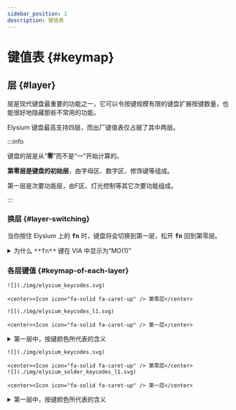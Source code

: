 ```yaml
---
sidebar_position: 2
description: 键值表
---
```



# 键值表 {#keymap}

## 层 {#layer}

层是现代键盘最重要的功能之一，它可以令按键规模有限的键盘扩展按键数量，也能很好地隐藏那些不常用的功能。

Elysium 键盘最高支持四层，而出厂键值表仅占据了其中两层。

:::info

键盘的层是从“**零**”而不是“一”开始计算的。

**第零层是键盘的初始层**，由字母区、数字区、修饰键等组成。

第一层是次要功能层，由F区、灯光控制等其它次要功能组成。

:::

### 换层 {#layer-switching}

当你按住 Elysium 上的 <kbd>**fn**</kbd> 时，键盘将会切换到第一层，松开 <kbd>**fn**</kbd> 回到第零层。

<details>
  <summary> <Icon icon="fa-solid fa-file-circle-question" /> 为什么 <kbd>**fn**</kbd> 键在 VIA 中显示为“MO(1)”</summary>

MO(1) 即 **M**omentarily Turn **o**n Layer **1**，它的意思是只有当我们按住此键时，第一层才会被激活，一旦我们松开，立刻回到原来的层。

除了“MO”之外，还有多种激活某个层的方式，关于这部分内容，请查看 [QMK 文档](https://docs.qmk.fm/#/feature_layers?id=switching-and-toggling-layers)。

</details>

### 各层键值 {#keymap-of-each-layer}

<Tabs queryString="pcb-variant">
  <TabItem value="hotswap" label="热插拔" default>

    ![](./img/elysium_keycodes.svg)

    <center><Icon icon="fa-solid fa-caret-up" /> 第零层</center>

    ![](./img/elysium_keycodes_l1.svg)

    <center><Icon icon="fa-solid fa-caret-up" /> 第一层</center>
    
<details>
  <summary> <Icon icon="fa-solid fa-file-circle-question" /> 第一层中，按键颜色所代表的含义</summary>

<Icon icon="fa-solid fa-square" style={{color: "#E5451A",}} /> 是`引导模式键`，用于固件更新，详见 [主控固件更新](/docs-elysium/firmware-update/mcu-firmware-update) 页面。

<Icon icon="fa-solid fa-square" style={{color: "#2F48C1",}} /> 是`无线模式切换键`，用于在 BLE 和 2G4 模式间切换，详见 [切换模式](/docs-elysium/tri-mode/usb-ble-2g4-mode-switch#switch-to-wireless-mode) 页面。

<Icon icon="fa-solid fa-square" style={{color: "#D38322",}} /> 是 `RGB 矩阵调控键`，调节 RGB 灯光的开关、灯效、亮度等参数，详见 [RGB 矩阵](/docs-elysium/lighting/rgb-matrix#rgb-matrix-keys) 页面。

<Icon icon="fa-solid fa-square" style={{color: "#C12960",}} /> 是`无线模式复位键`，用于无线模式工作不正常时复位，详见 [无线模式复位](/docs-elysium/miscellaneous/reset) 页面。

<Icon icon="fa-solid fa-square" style={{color: "#AA36C6",}} /> 是`删除配对键`，用于删除已配对的 BLE 或 2G4 设备，详见 [BLE 删除配对](/docs-elysium/tri-mode/ble/ble-unpairing) 和 [重新配对 2G4 接收器](/docs-elysium/tri-mode/2g4/2g4-re-pairing) 页面。

<Icon icon="fa-solid fa-square" style={{color: "#686868",}} /> 是`固件代号键`，用于查看当前所运行的固件版本，详见 [固件](/docs-elysium/downloads/firmware) 页面。

<Icon icon="fa-solid fa-square" style={{color: "#43B723",}} /> 是`查询电量键`，用于在 2G4 模式下模糊查询剩余电量，详见 [电量百分比](/docs-elysium/battery/battery-soc?mode-variant=2g4#check-battery-soc) 页面。

<Icon icon="fa-solid fa-square" style={{color: "#26A38E",}} /> 是`魔术键`，用于交换或锁定键位，详见 [魔术键位](/docs-elysium/miscellaneous/magic-keycodes) 页面。

</details>

  </TabItem>
  <TabItem value="soldered" label="焊接">
    
    ![](./img/elysium_keycodes.svg)

    <center><Icon icon="fa-solid fa-caret-up" /> 第零层</center>
    ![](./img/elysium_solder_keycodes_l1.svg)

    <center><Icon icon="fa-solid fa-caret-up" /> 第一层</center>

<details>
  <summary> <Icon icon="fa-solid fa-file-circle-question" /> 第一层中，按键颜色所代表的含义</summary>

<Icon icon="fa-solid fa-square" style={{color: "#686868",}} /> 是`固件代号键`，用于查看当前所运行的固件版本，详见 [固件](/docs-elysium/downloads/firmware) 页面。

<Icon icon="fa-solid fa-square" style={{color: "#269ED3",}} /> 是`全键无冲键`，用于在六键无冲和全键无冲之间切换，详见 [全键无冲](/docs-elysium/miscellaneous/nkro?pcb-variant=soldered) 页面。

<Icon icon="fa-solid fa-square" style={{color: "#26A38E",}} /> 是`魔术键`，用于交换或锁定键位，详见 [魔术键位](/docs-elysium/miscellaneous/magic-keycodes) 页面。

</details>

  </TabItem>
</Tabs>